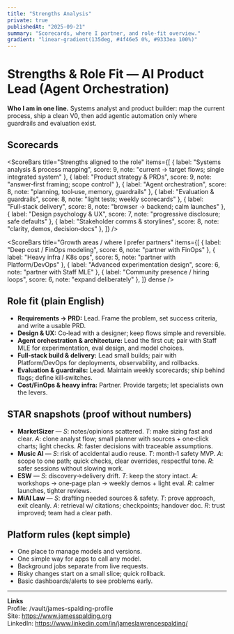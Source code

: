 ```yaml
---
title: "Strengths Analysis"
private: true
publishedAt: "2025-09-21"
summary: "Scorecards, where I partner, and role-fit overview."
gradient: "linear-gradient(135deg, #4f46e5 0%, #9333ea 100%)"
---
```



# Strengths & Role Fit — AI Product Lead (Agent Orchestration)

**Who I am in one line.** Systems analyst and product builder: map the current process, ship a clean V0, then add agentic automation only where guardrails and evaluation exist.

## Scorecards

<ScoreBars
  title="Strengths aligned to the role"
  items={[
    { label: "Systems analysis & process mapping", score: 9, note: "current → target flows; single integrated system" },
    { label: "Product strategy & PRDs", score: 9, note: "answer‑first framing; scope control" },
    { label: "Agent orchestration", score: 8, note: "planning, tool‑use, memory, guardrails" },
    { label: "Evaluation & guardrails", score: 8, note: "light tests; weekly scorecards" },
    { label: "Full‑stack delivery", score: 8, note: "browser → backend; calm launches" },
    { label: "Design psychology & UX", score: 7, note: "progressive disclosure; safe defaults" },
    { label: "Stakeholder comms & storylines", score: 8, note: "clarity, demos, decision‑docs" },
  ]}
/>

<ScoreBars
  title="Growth areas / where I prefer partners"
  items={[
    { label: "Deep cost / FinOps modeling", score: 6, note: "partner with FinOps" },
    { label: "Heavy infra / K8s ops", score: 5, note: "partner with Platform/DevOps" },
    { label: "Advanced experimentation design", score: 6, note: "partner with Staff MLE" },
    { label: "Community presence / hiring loops", score: 6, note: "expand deliberately" },
  ]}
  dense
/>

## Role fit (plain English)
- **Requirements → PRD:** Lead. Frame the problem, set success criteria, and write a usable PRD.
- **Design & UX:** Co‑lead with a designer; keep flows simple and reversible.
- **Agent orchestration & architecture:** Lead the first cut; pair with Staff MLE for experimentation, eval design, and model choices.
- **Full‑stack build & delivery:** Lead small builds; pair with Platform/DevOps for deployments, observability, and rollbacks.
- **Evaluation & guardrails:** Lead. Maintain weekly scorecards; ship behind flags; define kill‑switches.
- **Cost/FinOps & heavy infra:** Partner. Provide targets; let specialists own the levers.

## STAR snapshots (proof without numbers)
- **MarketSizer** — *S*: notes/opinions scattered. *T*: make sizing fast and clear. *A*: clone analyst flow; small planner with sources + one‑click charts; light checks. *R*: faster decisions with traceable assumptions.
- **Music AI** — *S*: risk of accidental audio reuse. *T*: month‑1 safety MVP. *A*: scope to one path; quick checks, clear overrides, respectful tone. *R*: safer sessions without slowing work.
- **ESW** — *S*: discovery→delivery drift. *T*: keep the story intact. *A*: workshops → one‑page plan → weekly demos + light eval. *R*: calmer launches, tighter reviews.
- **MiAI Law** — *S*: drafting needed sources & safety. *T*: prove approach, exit cleanly. *A*: retrieval w/ citations; checkpoints; handover doc. *R*: trust improved; team had a clear path.

## Platform rules (kept simple)
- One place to manage models and versions.
- One simple way for apps to call any model.
- Background jobs separate from live requests.
- Risky changes start on a small slice; quick rollback.
- Basic dashboards/alerts to see problems early.

---

**Links**  
Profile: /vault/james-spalding-profile  
Site: https://www.jamesspalding.org  
LinkedIn: https://www.linkedin.com/in/jameslawrencespalding/
